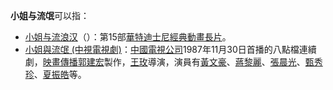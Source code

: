 '''小姐与流氓'''可以指：
*[[小姐与流浪汉|小姐与流浪汉]]（{{lang-en|''Lady and the Tramp''}}）：第15部[[迪士尼经典动画长片|華特迪士尼經典動畫長片]]。
*[[小姐與流氓_(中視電視劇)|小姐與流氓 (中視電視劇)]]：[[中國電視公司|中國電視公司]]1987年11月30日首播的八點檔連續劇，[[映畫傳播|映畫傳播]][[郭建宏_(製作人)|郭建宏]]製作，[[王玫|王玫]]導演，演員有[[黃文豪|黃文豪]]、[[蔣黎麗|蔣黎麗]]、[[張晨光|張晨光]]、[[甄秀珍|甄秀珍]]、[[夏振皓|夏振皓]]等。

{{disambig|Cat=五字作品消歧義|X小}}
